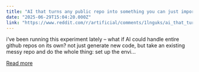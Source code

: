 ```yaml
---
title: "AI that turns any public repo into something you can just import and run in seconds"
date: "2025-06-29T15:04:20.000Z"
link: "https://www.reddit.com/r/artificial/comments/1lnguks/ai_that_turns_any_public_repo_into_something_you/"
---
```


i’ve been running this experiment lately – what if AI could handle entire github repos on its own?
 not just generate new code, but take an existing messy repo and do the whole thing:
 set up the envi...

[Read more](https://www.reddit.com/r/artificial/comments/1lnguks/ai_that_turns_any_public_repo_into_something_you/)
